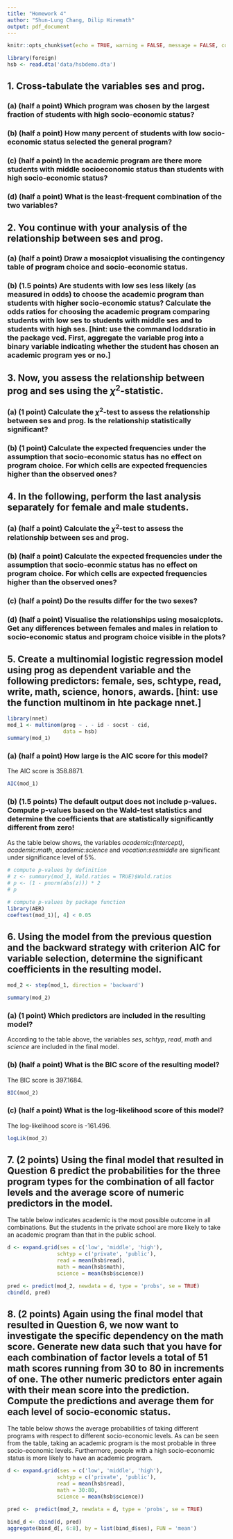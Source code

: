 ```yaml
---
title: "Homework 4"
author: "Shun-Lung Chang, Dilip Hiremath"
output: pdf_document
---
```


```r
knitr::opts_chunk$set(echo = TRUE, warning = FALSE, message = FALSE, comment = '', fig.align = 'center', fig.height = 4, fig.width = 4)
```

```r
library(foreign)
hsb <- read.dta('data/hsbdemo.dta')
```

## 1. Cross-tabulate the variables ses and prog.

### (a) (half a point) Which program was chosen by the largest fraction of students with high socio-economic status?

### (b) (half a point) How many percent of students with low socio-economic status selected the general program?

### (c) (half a point) In the academic program are there more students with middle socioeconomic status than students with high socio-economic status?

### (d) (half a point) What is the least-frequent combination of the two variables?

## 2. You continue with your analysis of the relationship between ses and prog.

### (a) (half a point) Draw a mosaicplot visualising the contingency table of program choice and socio-economic status.

### (b) (1.5 points) Are students with low ses less likely (as measured in odds) to choose the academic program than students with higher socio-economic status? Calculate the odds ratios for choosing the academic program comparing students with low ses to students with middle ses and to students with high ses. [hint: use the command loddsratio in the package vcd. First, aggregate the variable prog into a binary variable indicating whether the student has chosen an academic program yes or no.]

## 3. Now, you assess the relationship between prog and ses using the $\chi^2$-statistic.

### (a) (1 point) Calculate the $\chi^2$-test to assess the relationship between ses and prog. Is the relationship statistically significant?

### (b) (1 point) Calculate the expected frequencies under the assumption that socio-economic status has no effect on program choice. For which cells are expected frequencies higher than the observed ones?

## 4. In the following, perform the last analysis separately for female and male students.

### (a) (half a point) Calculate the $\chi^2$-test to assess the relationship between ses and prog.

### (b) (half a point) Calculate the expected frequencies under the assumption that socio-econmic status has no effect on program choice. For which cells are expected frequencies higher than the observed ones?

### (c) (half a point) Do the results differ for the two sexes?

### (d) (half a point) Visualise the relationships using mosaicplots. Get any differences between females and males in relation to socio-economic status and program choice visible in the plots?

## 5. Create a multinomial logistic regression model using prog as dependent variable and the following predictors: female, ses, schtype, read, write, math, science, honors, awards. [hint: use the function multinom in hte package nnet.]

```r
library(nnet)
mod_1 <- multinom(prog ~ . - id - socst - cid, 
                  data = hsb)
summary(mod_1)
```

### (a) (half a point) How large is the AIC score for this model?

The AIC score is 358.8871.

```r
AIC(mod_1)
```

### (b) (1.5 points) The default output does not include p-values. Compute p-values based on the Wald-test statistics and determine the coefficients that are statistically significantly different from zero!

As the table below shows, the variables *academic:(Intercept)*, *academic:math*, *academic:science* and *vocation:sesmiddle* are significant under significance level of 5%.

```r
# compute p-values by definition
# z <- summary(mod_1, Wald.ratios = TRUE)$Wald.ratios
# p <- (1 - pnorm(abs(z))) * 2
# p

# compute p-values by package function
library(AER)
coeftest(mod_1)[, 4] < 0.05
```

## 6. Using the model from the previous question and the backward strategy with criterion AIC for variable selection, determine the significant coefficients in the resulting model.

```r
mod_2 <- step(mod_1, direction = 'backward')
```
```r
summary(mod_2)
```

### (a) (1 point) Which predictors are included in the resulting model? 

According to the table above, the variables *ses*, *schtyp*, *read*, *math* and *science* are included in the final model.

### (b) (half a point) What is the BIC score of the resulting model?

The BIC score is 397.1684.

```r
BIC(mod_2)
```
### (c) (half a point) What is the log-likelihood score of this model?

The log-likelihood score is -161.496.

```r
logLik(mod_2)
```

## 7. (2 points) Using the final model that resulted in Question 6 predict the probabilities for the three program types for the combination of all factor levels and the average score of numeric predictors in the model.

The table below indicates academic is the most possible outcome in all combinations. But the students in the private school are more likely to take an academic program than that in the public school.

```r
d <- expand.grid(ses = c('low', 'middle', 'high'),
                schtyp = c('private', 'public'),
                read = mean(hsb$read),
                math = mean(hsb$math),
                science = mean(hsb$science))
```
```r
pred <- predict(mod_2, newdata = d, type = 'probs', se = TRUE)
cbind(d, pred)
```

## 8. (2 points) Again using the final model that resulted in Question 6, we now want to investigate the specific dependency on the math score. Generate new data such that you have for each combination of factor levels a total of 51 math scores running from 30 to 80 in increments of one. The other numeric predictors enter again with their mean score into the prediction. Compute the predictions and average them for each level of socio-economic status.

The table below shows the average probabilities of taking different programs with respect to different socio-economic levels. As can be seen from the table, taking an academic program is the most probable in three socio-economic levels. Furthermore, people with a high socio-economic status is more likely to have an academic program.

```r
d <- expand.grid(ses = c('low', 'middle', 'high'),
                schtyp = c('private', 'public'),
                read = mean(hsb$read),
                math = 30:80,
                science = mean(hsb$science))

pred <-  predict(mod_2, newdata = d, type = 'probs', se = TRUE)

bind_d <- cbind(d, pred)
aggregate(bind_d[, 6:8], by = list(bind_d$ses), FUN = 'mean')
```

